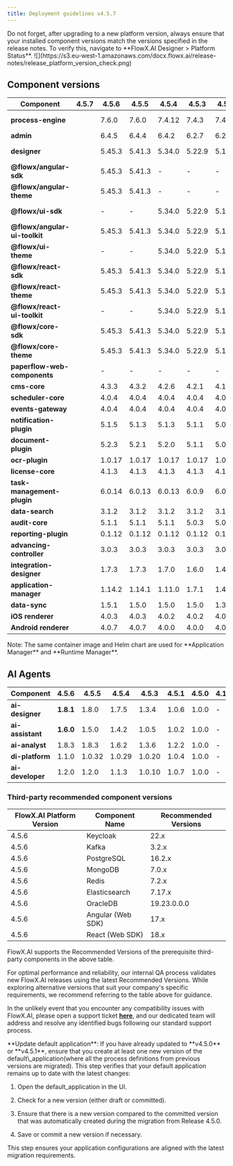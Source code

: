```yaml
---
title: Deployment guidelines v4.5.7
---
```


<Info>
  Do not forget, after upgrading to a new platform version, always ensure that your installed component versions match the versions specified in the release notes. To verify this, navigate to **FlowX.AI Designer > Platform Status**.
</Info>

<Frame>
![](https://s3.eu-west-1.amazonaws.com/docx.flowx.ai/release-notes/release_platform_version_check.png)
</Frame>

## Component versions

| Component                     | 4.5.7 | 4.5.6  | 4.5.5  | 4.5.4  | 4.5.3  | 4.5.1  | 4.5.0  | 4.1.4    | 4.1.3    | 4.1.2    | 4.1.1  | 4.1    | 4.0       | 3.4.7      | 3.4.6     | 3.4.5     | 3.4.4     | 3.4.3   | 3.4.2  | 3.4.1  | 3.4.0  | 3.3.0   | 3.2.0  | 3.1.0  | 3.0.0  |
| ----------------------------- | ----- | ------ | ------ | ------ | ------ | ------ | ------ | -------- | -------- | -------- | ------ | ------ | --------- | ---------- | --------- | --------- | --------- | ------- | ------ | ------ | ------ | ------- | ------ | ------ | ------ |
| **process-engine**            |       | 7.6.0  | 7.6.0  | 7.4.12 | 7.4.3  | 7.4.1  | 7.3.5  | 6.1.6    | 6.1.4    | 6.1.3    | 6.1.2  | 6.0.3  | 5.10.3    | 4.3.5-2v11 | 4.3.5-2v6 | 4.3.5-2v2 | 4.3.5-2v1 | 4.3.5   | 4.3.2  | 4.3.1  | 4.1.0  | 3.6.0   | 2.2.1  | 2.1.2  | 2.0.7  |
| **admin**                     |       | 6.4.5  | 6.4.4  | 6.4.2  | 6.2.7  | 6.2.2  | 6.1.11 | 5.1.6    | 5.1.5    | 5.1.4    | 5.1.3  | 5.0.9  | 4.6.10    | 3.3.19-6   | 3.3.19-4  | 3.3.19-3  | 3.3.19-1  | 3.3.19  | 3.3.10 | 3.3.7  | 3.1.1  | 2.5.2   | 2.2.2  | 2.1.3  | 2.0.8  |
| **designer**                  |       | 5.45.3 | 5.41.3 | 5.34.0 | 5.22.9 | 5.18.0 | 5.9.8  | 4.17.1-5 | 4.17.1-3 | 4.17.1-2 | 4.17.1 | 4.17.1 | 4.0.1     | 3.35.18-5  | 3.35.18-3 | 3.35.18-2 | 3.35.18-1 | 3.35.18 | 3.35.9 | 3.35.6 | 3.33.2 | 3.28.11 | 3.21.1 | 3.15.1 | 3.2.1  |
| **@flowx/angular-sdk**        |       | 5.45.3 | 5.41.3 | -      | -      | -      | -      | -        | -        |          |        |        |           |            |           |           |           |         |        |        |        |         |        |        |        |
| **@flowx/angular-theme**      |       | 5.45.3 | 5.41.3 | -      | -      | -      | -      | -        | -        |          |        |        |           |            |           |           |           |         |        |        |        |         |        |        |        |
| **@flowx/ui-sdk**             |       | -      | -      | 5.34.0 | 5.22.9 | 5.18.0 | 5.9.8  | 4.17.1-5 | 4.17.1-3 | 4.17.1-2 | 4.17.1 | 4.17.1 | 4.0.1     | 3.35.18-5  | 3.35.18-3 | 3.35.18-2 | 3.35.18-1 | 3.35.18 | 3.35.9 | 3.35.6 | 3.33.2 | 3.28.11 | 3.21.1 | 3.15.1 | 3.2.1  |
| **@flowx/angular-ui-toolkit** |       | 5.45.3 | 5.41.3 | 5.34.0 | 5.22.9 | 5.18.0 | 5.9.8  | 4.17.1-5 | 4.17.1-3 | 4.17.1-2 | 4.17.1 | 4.17.1 | 4.0.1     | 3.35.18-5  | 3.35.18-3 | 3.35.18-2 | 3.35.18-1 | 3.35.18 | 3.35.9 | 3.35.6 | 3.33.2 | 3.28.11 | 3.21.1 | 3.15.1 | 3.2.1  |
| **@flowx/ui-theme**           |       | -      | -      | 5.34.0 | 5.22.9 | 5.18.0 | 5.9.8  | 4.17.1-5 | 4.17.1-3 | 4.17.1-2 | 4.17.1 | 4.17.1 | 4.0.1     | 3.35.18-5  | 3.35.18-3 | 3.35.18-2 | 3.35.18-1 | 3.35.18 | 3.35.9 | 3.35.6 | 3.33.2 | 3.28.11 | 3.21.1 | 3.15.1 | 3.2.1  |
| **@flowx/react-sdk**          |       | 5.45.3 | 5.41.3 | 5.34.0 | 5.22.9 | 5.18.0 | 5.9.8  | -        | -        | -        | -      | -      | -         | -          | -         | -         | -         | -       | -      | -      | -      | -       | -      | -      |        |
| **@flowx/react-theme**        |       | 5.45.3 | 5.41.3 | 5.34.0 | 5.22.9 | 5.18.0 | 5.9.8  | -        | -        | -        | -      | -      | -         | -          | -         | -         | -         | -       | -      | -      | -      | -       | -      | -      |        |
| **@flowx/react-ui-toolkit**   |       | -      | -      | 5.34.0 | 5.22.9 | 5.18.0 | 5.9.8  | -        | -        | -        | -      | -      | -         | -          | -         | -         | -         | -       | -      | -      | -      | -       | -      | -      |        |
| **@flowx/core-sdk**           |       | 5.45.3 | 5.41.3 | 5.34.0 | 5.22.9 | 5.18.0 | 5.9.8  | -        | -        | -        | -      | -      | -         | -          | -         | -         | -         | -       | -      | -      | -      | -       | -      | -      |        |
| **@flowx/core-theme**         |       | 5.45.3 | 5.41.3 | 5.34.0 | 5.22.9 | 5.18.0 | 5.9.8  | -        | -        | -        | -      | -      | -         | -          | -         | -         | -         | -       | -      | -      | -      | -       | -      | -      |        |
| **paperflow-web-components**  |       | -      | -      | -      | -      | -      | -      | -        | -        | -        | -      | -      | 3.35.18-5 | 3.35.18-5  | 3.35.18-3 | 3.35.18-2 | 3.35.18-1 | 3.35.18 | 3.35.9 | 3.35.6 | 3.33.2 | 3.28.11 | 3.21.1 | 3.15.1 | 3.2.1  |
| **cms-core**                  |       | 4.3.3  | 4.3.2  | 4.2.6  | 4.2.1  | 4.1.10 | 4.1.6  | 3.0.3    | 3.0.2    | 3.0.2    | 3.0.2  | 3.0.1  | 2.2.5     | 1.3.9      | 1.3.9     | 1.3.9     | 1.3.9     | 1.3.9   | 1.3.9  | 1.3.9  | 1.3.6  | 1.3.0   | 1.2.0  | 1.0.3  | 1.0.2  |
| **scheduler-core**            |       | 4.0.4  | 4.0.4  | 4.0.4  | 4.0.4  | 4.0.4  | 4.0.4  | 3.0.2    | 3.0.1    | 3.0.1    | 3.0.1  | 3.0.0  | 2.1.4     | 1.2.4      | 1.2.4     | 1.2.4     | 1.2.4     | 1.2.4   | 1.2.4  | 1.2.4  | 1.1.0  | 1.0.4   | 1.0.4  | 1.0.4  | 1.0.1  |
| **events-gateway**            |       | 4.0.4  | 4.0.4  | 4.0.4  | 4.0.4  | 4.0.4  | 4.0.4  | 3.0.3    | 3.0.2    | 3.0.2    | 3.0.2  | 3.0.0  | 2.0.4     | 1.1.0      | 1.1.0     | 1.1.0     | 1.1.0     | 1.1.0   | 1.1.0  | 1.1.0  | 1.0.6  | 1.0.2   | -      | -      | -      |
| **notification-plugin**       |       | 5.1.5  | 5.1.3  | 5.1.3  | 5.1.1  | 5.0.4  | 5.0.4  | 4.0.4    | 4.0.3    | 4.0.3    | 4.0.3  | 4.0.1  | 3.0.6     | 2.0.9      | 2.0.9     | 2.0.9     | 2.0.9     | 2.0.9   | 2.0.8  | 2.0.8  | 2.0.5  | 2.0.4   | 2.0.4  | 2.0.3  | 2.0.1  |
| **document-plugin**           |       | 5.2.3  | 5.2.1  | 5.2.0  | 5.1.1  | 5.0.4  | 5.0.4  | 4.0.3    | 4.0.2    | 4.0.2    | 4.0.2  | 4.0.0  | 3.0.6     | 2.0.10-1   | 2.0.10    | 2.0.10    | 2.0.10    | 2.0.10  | 2.0.8  | 2.0.8  | 2.0.6  | 2.0.4   | 2.0.3  | 2.0.3  | 2.0.2  |
| **ocr-plugin**                |       | 1.0.17 | 1.0.17 | 1.0.17 | 1.0.17 | 1.0.17 | 1.0.17 | 1.0.17   | 1.0.17   | 1.0.17   | 1.0.17 | 1.0.17 | 1.0.17    | 1.0.15     | 1.0.12    | 1.0.12    | 1.0.12    | 1.0.12  | 1.0.12 | 1.0.12 | 1.0.8  | 1.0.8   | 1.0.2  | 0.1.33 | 0.1.33 |
| **license-core**              |       | 4.1.3  | 4.1.3  | 4.1.3  | 4.1.3  | 4.1.3  | 4.1.3  | 3.0.2    | 3.0.2    | 3.0.2    | 3.0.2  | 3.0.0  | 2.0.5     | 1.1.0      | 1.0.7     | 1.0.7     | 1.0.7     | 1.0.7   | 1.0.7  | 1.0.7  | 1.0.4  | 1.0.2   | 1.0.2  | 1.0.2  | 1.0.1  |
| **task-management-plugin**    |       | 6.0.14 | 6.0.13 | 6.0.13 | 6.0.9  | 6.0.5  | 6.0.1  | 5.0.5    | 5.0.4    | 5.0.4    | 5.0.4  | 5.0.2  | 4.0.5     | 3.0.3      | 3.0.3     | 3.0.3     | 3.0.3     | 3.0.3   | 3.0.3  | 3.0.3  | 3.0.0  | 2.1.2   | 1.0.4  | 1.0.4  | 1.0.1  |
| **data-search**               |       | 3.1.2  | 3.1.2  | 3.1.2  | 3.1.2  | 3.1.2  | 3.1.2  | 2.0.5    | 2.0.4    | 2.0.4    | 2.0.4  | 2.0.3  | 1.0.6     | 0.2.8      | 0.2.8     | 0.2.8     | 0.2.6     | 0.2.6   | 0.2.6  | 0.2.6  | 0.2.3  | 0.2.0   | 0.1.4  | 0.1.4  | 0.1.3  |
| **audit-core**                |       | 5.1.1  | 5.1.1  | 5.1.1  | 5.0.3  | 5.0.3  | 5.0.3  | 4.0.5    | 4.0.4    | 4.0.4    | 4.0.4  | 4.0.3  | 3.1.4     | 2.2.0      | 2.2.0     | 2.2.0     | 2.2.0     | 2.2.0   | 2.1.3  | 2.1.3  | 2.1.0  | 1.0.6   | 1.0.5  | 1.0.4  | 1.0.1  |
| **reporting-plugin**          |       | 0.1.12 | 0.1.12 | 0.1.12 | 0.1.12 | 0.1.12 | 0.1.12 | 0.1.6    | 0.1.6    | 0.1.6    | 0.1.6  | 0.1.6  | 0.1.5     | 0.1.2      | 0.1.2     | 0.1.2     | 0.1.2     | 0.1.2   | 0.1.2  | 0.1.2  | 0.1.2  | 0.0.40  | 0.0.40 | 0.0.40 | 0.0.39 |
| **advancing-controller**      |       | 3.0.3  | 3.0.3  | 3.0.3  | 3.0.3  | 3.0.3  | 3.0.3  | 2.0.3    | 2.0.2    | 2.0.2    | 2.0.2  | 2.0.0  | 1.1.4     | 0.3.5-1    | 0.3.5     | 0.3.5     | 0.3.5     | 0.3.5   | 0.3.5  | 0.3.5  | 0.3.2  | 0.3.0   | 0.1.4  | 0.1.4  | 0.1.2  |
| **integration-designer**      |       | 1.7.3  | 1.7.3  | 1.7.0  | 1.6.0  | 1.4.3  | 1.3.9  |          |          |          |        |        |           |            |           |           |           |         |        |        |        |         |        |        |        |
| **application-manager**       |       | 1.14.2 | 1.14.1 | 1.11.0 | 1.7.1  | 1.4.6  | 1.3.7  | -        | -        | -        | -      | -      | -         | -          | -         | -         | -         | -       | -      | -      | -      | -       | -      | -      |        |
| **data-sync**                 |       | 1.5.1  | 1.5.0  | 1.5.0  | 1.5.0  | 1.3.6  | 1.3.5  | -        | -        | -        | -      | -      | -         | -          | -         | -         | -         | -       | -      | -      | -      | -       | -      | -      |        |
| **iOS renderer**              |       | 4.0.3  | 4.0.3  | 4.0.2  | 4.0.2  | 4.0.2  | 4.0.2  | 3.0.20   | 3.0.20   | 3.0.20   | 3.0.20 | 3.0.20 | 3.0.0     | 2.3.0      | 2.3.0     | 2.3.0     | 2.3.0     | 2.3.0   | 2.3.0  | 2.3.0  | 2.3.0  | 2.1.0   | 2.0.1  | 2.0.0  | 2.0.0  |
| **Android renderer**          |       | 4.0.7  | 4.0.7  | 4.0.0  | 4.0.0  | 4.0.0  | 4.0.0  | 3.0.23   | 3.0.23   | 3.0.23   | 3.0.23 | 3.0.23 | 3.0.0     | 2.1.4      | 2.1.4     | 2.1.4     | 2.1.4     | 2.1.4   | 2.1.4  | 2.1.4  | 2.1.4  | 2.0.1   | 2.0.1  | 2.0.1  | 2.0.1  |

<Info>
  Note: The same container image and Helm chart are used for **Application Manager** and **Runtime Manager**.
</Info>

## AI Agents

| Component        | 4.5.6     | 4.5.5  | 4.5.4  | 4.5.3  | 4.5.1 | 4.5.0 | 4.1.4 | 4.1.3 | 4.1.2 | 4.1.1 | 4.1 | 4.0 | 3.4.7 | 3.4.6 | 3.4.5 | 3.4.4 | 3.4.3 | 3.4.2 | 3.4.1 | 3.4.0 | 3.3.0 | 3.2.0 | 3.1.0 | 3.0.0 |
| ---------------- | --------- | ------ | ------ | ------ | ----- | ----- | ----- | ----- | ----- | ----- | --- | --- | ----- | ----- | ----- | ----- | ----- | ----- | ----- | ----- | ----- | ----- | ----- | ----- |
| **ai-designer**  | **1.8.1** | 1.8.0  | 1.7.5  | 1.3.4  | 1.0.6 | 1.0.0 | -     | -     | -     | -     | -   | -   | -     | -     | -     | -     | -     | -     | -     | -     | -     | -     | -     |       |
| **ai-assistant** | **1.6.0** | 1.5.0  | 1.4.2  | 1.0.5  | 1.0.2 | 1.0.0 | -     | -     | -     | -     | -   | -   | -     | -     | -     | -     | -     | -     | -     | -     | -     | -     | -     |       |
| **ai-analyst**   | 1.8.3     | 1.8.3  | 1.6.2  | 1.3.6  | 1.2.2 | 1.0.0 | -     | -     | -     | -     | -   | -   | -     | -     | -     | -     | -     | -     | -     | -     | -     | -     | -     |       |
| **di-platform**  | 1.1.0     | 1.0.32 | 1.0.29 | 1.0.20 | 1.0.4 | 1.0.0 | -     | -     | -     | -     | -   | -   | -     | -     | -     | -     | -     | -     | -     | -     | -     | -     | -     |       |
| **ai-developer** | 1.2.0     | 1.2.0  | 1.1.3  | 1.0.10 | 1.0.7 | 1.0.0 | -     | -     | -     | -     | -   | -   | -     | -     | -     | -     | -     | -     | -     | -     | -     | -     | -     |       |

### Third-party recommended component versions

| FlowX.AI Platform Version | Component Name    | Recommended Versions |
| ------------------------- | ----------------- | -------------------- |
| 4.5.6                     | Keycloak          | 22.x                 |
| 4.5.6                     | Kafka             | 3.2.x                |
| 4.5.6                     | PostgreSQL        | 16.2.x               |
| 4.5.6                     | MongoDB           | 7.0.x                |
| 4.5.6                     | Redis             | 7.2.x                |
| 4.5.6                     | Elasticsearch     | 7.17.x               |
| 4.5.6                     | OracleDB          | 19.23.0.0.0          |
| 4.5.6                     | Angular (Web SDK) | 17.x                 |
| 4.5.6                     | React (Web SDK)   | 18.x                 |

<Info>
  FlowX.AI supports the Recommended Versions of the prerequisite third-party components in the above table.

  For optimal performance and reliability, our internal QA process validates new FlowX.AI releases using the latest Recommended Versions. While exploring alternative versions that suit your company's specific requirements, we recommend referring to the table above for guidance.

  In the unlikely event that you encounter any compatibility issues with FlowX.AI, please open a support ticket [**here**](https://flowxai.zendesk.com/), and our dedicated team will address and resolve any identified bugs following our standard support process.
</Info>

<Check>
  **Update default application**: If you have already updated to **v4.5.0** or **v4.5.1**, ensure that you create at least one new version of the default\_application(where all the process definitions from previous versions are migrated). This step verifies that your default application remains up to date with the latest changes:

  1. Open the default\_application in the UI.

  2. Check for a new version (either draft or committed).

  3. Ensure that there is a new version compared to the committed version that was automatically created during the migration from Release 4.5.0.

  4. Save or commit a new version if necessary.

  This step ensures your application configurations are aligned with the latest migration requirements.
</Check>